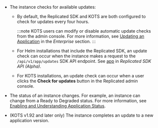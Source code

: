 * The instance checks for available updates:
  * By default, the Replicated SDK and KOTS are both configured to check for updates every four hours.

    :::note
    KOTS users can modify or disable automatic update checks from the admin console. For more information, see [Updating an Application](/enterprise/updating-apps) in the _Enterprise_ section.
    :::

  * For Helm installations that include the Replicated SDK, an update check can occur when the instance makes a request to the `/api/v1/app/updates` SDK API endpoint. See [app](/reference/replicated-sdk-apis#app) in _Replicated SDK API (Alpha)_.

  * For KOTS installations, an update check can occur when a user clicks the **Check for updates** button in the Replicated admin console.

* The status of an instance changes. For example, an instance can change from a Ready to Degraded status. For more information, see [Enabling and Understanding Application Status](insights-app-status).

* (KOTS v1.92 and later only) The instance completes an update to a new application version.